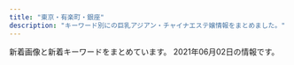 ```yaml
---
title: "東京・有楽町・銀座"
description: "キーワード別にの巨乳アジアン・チャイナエステ嬢情報をまとめました。"
---
```


新着画像と新着キーワードをまとめています。
2021年06月02日の情報です。

<DmmAffiliateIns />
<KeywordTable
  shops={
    [
    {
        "keywords": {},
        "img_links": [],
        "url": "http://s-este.net/",
        "station": "\u65b0\u65e5\u672c\u6a4b\u99c55\u756a\u51fa\u53e3",
        "name": "\u30e9\u30d5\u30a3\u30fc\u30eb"
    },
    {
        "url": "https://aroma.tyo.cm/",
        "name": "\u6975\u4e0a\u30e1\u30f3\u30ba\u30a2\u30ed\u30de\u65e5\u672c\u6a4b",
        "keywords": {},
        "station": "\u8305\u5834\u753a\u99c510\u756a\u51fa\u53e3",
        "img_links": []
    },
    {
        "name": "\u7d05\u8449",
        "url": "http://arm-heal.com/",
        "keywords": {
            "C": 9
        },
        "img_links": [
            "http://arm-heal.com/img/ttl_rec.png",
            "http://arm-heal.com/pic/topimg1.png",
            "http://arm-heal.com/staff/aya/01.jpg",
            "http://arm-heal.com/pic/topimg3.png",
            "http://arm-heal.com/staff/yuki/01.jpg",
            "http://arm-heal.com/staff/mimi/01.jpg",
            "http://arm-heal.com/pic/head.jpg",
            "http://arm-heal.com/staff/sara/01.jpg",
            "http://arm-heal.com/img/ttl_staff.jpg",
            "http://arm-heal.com/staff/miki/01.jpg",
            "http://arm-heal.com/pic/topimg5.png",
            "http://arm-heal.com/i/files/homeimg.jpg",
            "http://arm-heal.com/pic/topimg2.png",
            "http://arm-heal.com/img/ttl_mobile.png",
            "http://arm-heal.com/staff/yuuyuu/01.jpg",
            "http://arm-heal.com/img/corona.png",
            "http://arm-heal.com/staff/miya/01.jpg",
            "http://arm-heal.com/pic/topimg4.png",
            "http://arm-heal.com/img/att.png"
        ],
        "station": "\u516b\u4e01\u5800\u99c5A5\u53e3"
    },
    {
        "url": "https://ningyocho-esthe.work/",
        "station": "\u4eba\u5f62\u753a\u99c5A1\u51fa\u53e3",
        "img_links": [
            "https://ningyocho-esthe.work/images/dream/staff/2.jpg",
            "https://ningyocho-esthe.work/images/dream/common/gallery_01.png",
            "https://ningyocho-esthe.work/images/dream/common/gallery_04.png",
            "https://ningyocho-esthe.work/images/dream/common/gallery_09.png",
            "https://ningyocho-esthe.work/images/dream/common/credit_02.png",
            "https://ningyocho-esthe.work/images/dream/common/credit_01.png",
            "https://ningyocho-esthe.work/images/dream/common/credit_03.png",
            "https://ningyocho-esthe.work/images/dream/staff/\u30ca\u30ca.jpg",
            "https://ningyocho-esthe.work/images/dream/common/gallery_06.png",
            "https://ningyocho-esthe.work/images/dream/staff/imgapp_3.jpg",
            "https://ningyocho-esthe.work/images/dream/staff/imgapp_1.jpg",
            "https://ningyocho-esthe.work/images/dream/common/gallery_10.png",
            "https://ningyocho-esthe.work/images/dream/home/image_03.png",
            "https://ningyocho-esthe.work/images/dream/home/image_01.png",
            "https://ningyocho-esthe.work/images/dream/common/header_phone_pc.png",
            "https://ningyocho-esthe.work/images/dream/staff/imgapp6.jpg",
            "https://ningyocho-esthe.work/images/dream/common/gallery_07.png",
            "https://ningyocho-esthe.work/images/dream/common/side_bnr_02.png",
            "https://ningyocho-esthe.work/images/dream/common/gallery_08.png",
            "https://ningyocho-esthe.work/images/dream/staff/\u3042\u307f.jpg",
            "https://ningyocho-esthe.work/images/dream/home/image_02.png",
            "https://ningyocho-esthe.work/images/dream/home/teaser.png",
            "https://ningyocho-esthe.work/images/dream/common/side_bnr_01.png",
            "https://ningyocho-esthe.work/images/dream/common/gallery_03.png",
            "https://ningyocho-esthe.work/images/dream/staff/ni.jpeg",
            "https://ningyocho-esthe.work/images/dream/staff/1.jpg",
            "https://ningyocho-esthe.work/images/dream/staff/3.jpg",
            "https://ningyocho-esthe.work/images/dream/nvpuai2.jpeg",
            "https://ningyocho-esthe.work/images/dream/common/header_info.png",
            "https://ningyocho-esthe.work/images/dream/staff/13.jpg",
            "https://ningyocho-esthe.work/images/dream/common/gallery_05.png",
            "https://ningyocho-esthe.work/images/dream/common/gallery_02.png"
        ],
        "keywords": {
            "\u30bb\u30af\u30b7\u30fc": 3,
            "88": 1
        },
        "name": "Dream"
    },
    {
        "station": "\u65b0\u5bcc\u753a\u99c5",
        "name": "\u7652\u3057\u306e\u6d77",
        "img_links": [
            "http://xn--vckg5a5c7c8c1czd.in.net/images/an_2_02.jpg",
            "http://xn--vckg5a5c7c8c1czd.in.net/images/staff_images/cg14.jpg",
            "http://xn--vckg5a5c7c8c1czd.in.net/images/staff_images/top_small_5.jpg",
            "http://xn--vckg5a5c7c8c1czd.in.net/images/an_2_05.jpg",
            "http://xn--vckg5a5c7c8c1czd.in.net/images/slider/slide2s.jpg",
            "http://xn--vckg5a5c7c8c1czd.in.net/images/an_2_06.jpg",
            "http://xn--vckg5a5c7c8c1czd.in.net/images/staff_images/top_small_14.jpg",
            "http://xn--vckg5a5c7c8c1czd.in.net/images/staff_images/top_small_17.jpg",
            "http://xn--vckg5a5c7c8c1czd.in.net/images/QRcode.jpg",
            "http://xn--vckg5a5c7c8c1czd.in.net/images/staff_images/top_small_2.jpg",
            "http://xn--vckg5a5c7c8c1czd.in.net/images/staff_images/cg16.jpg",
            "http://xn--vckg5a5c7c8c1czd.in.net/images/an_2_04.jpg",
            "http://xn--vckg5a5c7c8c1czd.in.net/images/an_2_07.jpg",
            "http://xn--vckg5a5c7c8c1czd.in.net/images/staff_images/top_small_16.jpg",
            "http://xn--vckg5a5c7c8c1czd.in.net/images/no.png",
            "http://xn--vckg5a5c7c8c1czd.in.net/images/staff_images/cg17.jpg",
            "http://xn--vckg5a5c7c8c1czd.in.net/images/index_01.jpg",
            "http://xn--vckg5a5c7c8c1czd.in.net/images/staff_images/top_small_1.jpg",
            "http://xn--vckg5a5c7c8c1czd.in.net/images/slider/slide3s.jpg",
            "http://xn--vckg5a5c7c8c1czd.in.net/images/staff_images/cg1.jpg",
            "http://xn--vckg5a5c7c8c1czd.in.net/images/slider/slide1.jpg",
            "http://xn--vckg5a5c7c8c1czd.in.net/images/an_2_03.jpg",
            "http://xn--vckg5a5c7c8c1czd.in.net/images/an_1_07.jpg",
            "http://xn--vckg5a5c7c8c1czd.in.net/images/staff_images/cg2.jpg",
            "http://xn--vckg5a5c7c8c1czd.in.net/images/an_1_03.jpg",
            "http://xn--vckg5a5c7c8c1czd.in.net/images/slider/slide3.jpg",
            "http://xn--vckg5a5c7c8c1czd.in.net/images/slider/slide1s.jpg",
            "http://xn--vckg5a5c7c8c1czd.in.net/images/an_1_02.jpg",
            "http://xn--vckg5a5c7c8c1czd.in.net/images/an_1_04.jpg",
            "http://xn--vckg5a5c7c8c1czd.in.net/images/an_1_06.jpg",
            "http://xn--vckg5a5c7c8c1czd.in.net/images/staff_images/cg5.jpg",
            "http://xn--vckg5a5c7c8c1czd.in.net/images/slider/slide2.jpg"
        ],
        "url": "http://xn--vckg5a5c7c8c1czd.in.net/",
        "keywords": {
            "E": 4,
            "D": 20,
            "86": 24
        }
    },
    {
        "keywords": {
            "E": 1,
            "D": 14,
            "C": 8
        },
        "name": "Spa Ananda",
        "url": "https://kayabacho-mensesthe.com/",
        "img_links": [
            "https://kayabacho-mensesthe.com/images/footer-l.png",
            "https://kayabacho-mensesthe.com/images/top1.jpg",
            "https://kayabacho-mensesthe.com/wp/wp-content/uploads/2021/05/yuki-s-150x150.jpg",
            "https://kayabacho-mensesthe.com/link/mens-esthe.png",
            "https://kayabacho-mensesthe.com/room/room-l6.jpg",
            "https://kayabacho-mensesthe.com/staff/miyu-s1.jpg",
            "https://kayabacho-mensesthe.com/images/main1.jpg",
            "https://kayabacho-mensesthe.com/images/mensesthe.jpg",
            "https://kayabacho-mensesthe.com/icon/line.png",
            "https://kayabacho-mensesthe.com/wp/wp-content/uploads/2021/05/yuki-l.jpg",
            "https://kayabacho-mensesthe.com/images/main3.jpg",
            "https://kayabacho-mensesthe.com/staff/yuki-s.jpg",
            "https://kayabacho-mensesthe.com/wp/wp-content/uploads/2019/12/mitsuki.jpg",
            "https://kayabacho-mensesthe.com/wp/wp-content/uploads/2020/03/IMG_1740-225x300.jpg",
            "https://kayabacho-mensesthe.com/images/clear.png",
            "https://kayabacho-mensesthe.com/images/footer-r.png",
            "https://kayabacho-mensesthe.com/wp/wp-content/uploads/2019/09/koko-1.jpg",
            "https://kayabacho-mensesthe.com/wp/wp-content/uploads/2019/12/misaki.jpg",
            "https://kayabacho-mensesthe.com/room/room-l2.jpg",
            "https://kayabacho-mensesthe.com/wp/wp-content/uploads/2020/08/ayaka-1.jpg",
            "https://kayabacho-mensesthe.com/wp/wp-content/uploads/2020/10/aki-s1-150x150.jpg",
            "https://kayabacho-mensesthe.com/staff/nao-s1.jpg",
            "https://kayabacho-mensesthe.com/room/room-l3.jpg",
            "https://kayabacho-mensesthe.com/icon/twitter.png",
            "https://kayabacho-mensesthe.com/room/room-l5.jpg",
            "https://kayabacho-mensesthe.com/images/top3.jpg",
            "https://kayabacho-mensesthe.com/staff/yuna-s1.jpg",
            "https://kayabacho-mensesthe.com/icon/yelp.png",
            "https://kayabacho-mensesthe.com/images/main2.jpg",
            "https://kayabacho-mensesthe.com/room/room-l7.jpg",
            "https://kayabacho-mensesthe.com/wp/wp-content/uploads/2020/08/ayaka-1-200x300.jpg",
            "https://kayabacho-mensesthe.com/wp/wp-content/uploads/2019/12/emi.jpg",
            "https://kayabacho-mensesthe.com/icon/facebook.png",
            "https://kayabacho-mensesthe.com/wp/wp-content/uploads/2020/02/miyu.jpg",
            "https://kayabacho-mensesthe.com/wp/wp-content/uploads/2019/11/mitsuki-e1574244365134.jpg",
            "https://kayabacho-mensesthe.com/room/room-l8.jpg",
            "https://kayabacho-mensesthe.com/wp/wp-content/uploads/2020/11/urara3.jpg",
            "https://kayabacho-mensesthe.com/images/top2.jpg",
            "https://kayabacho-mensesthe.com/staff/mitsuki-s1.jpg",
            "https://kayabacho-mensesthe.com/staff/misaki-s1.jpg",
            "https://kayabacho-mensesthe.com/images/main4.jpg",
            "https://kayabacho-mensesthe.com/staff/emi-s1.jpg",
            "https://kayabacho-mensesthe.com/wp/wp-content/uploads/2019/12/IMG_8988.jpg",
            "https://kayabacho-mensesthe.com/room/room-l1.jpg",
            "https://kayabacho-mensesthe.com/room/room-l4.jpg",
            "https://kayabacho-mensesthe.com/staff/ayaka-s1.jpg",
            "https://kayabacho-mensesthe.com/images/flower.png",
            "https://kayabacho-mensesthe.com/staff/rin-s1.jpg",
            "https://kayabacho-mensesthe.com/wp/wp-content/uploads/2021/01/yuna.jpg",
            "https://kayabacho-mensesthe.com/staff/urara-s1.jpg"
        ],
        "station": "\u8305\u5834\u753a\u99c52\u756a\u51fa\u53e3"
    },
    {
        "station": "\u8305\u5834\u753a\u99c511\u756a\u51fa\u53e3",
        "name": "Angela",
        "keywords": {},
        "img_links": [
            "http://www.kayabatyo-massage.work/images/head_therapist.jpg",
            "http://www.kayabatyo-massage.work/images/icon_ranking_02.png",
            "http://www.kayabatyo-massage.work/images/recruit/nagare_06.png",
            "http://www.kayabatyo-massage.work/images/mainvisual_02.jpg",
            "http://www.kayabatyo-massage.work/images/icon_ranking_03.png",
            "http://www.kayabatyo-massage.work/images/head_interior.jpg",
            "http://www.kayabatyo-massage.work/images/recruit/point_06.png",
            "http://www.kayabatyo-massage.work/images/trigger.jpg",
            "http://www.kayabatyo-massage.work/images/recruit/nagare_01.jpg",
            "http://www.kayabatyo-massage.work/images/recruit/point_03.png",
            "http://www.kayabatyo-massage.work/images/recruit/nagare_05.png",
            "http://www.kayabatyo-massage.work/images/recruit/point_08.png",
            "http://www.kayabatyo-massage.work/images/mainvisual_02_s.jpg",
            "http://www.kayabatyo-massage.work/staff/nanami.jpg",
            "http://www.kayabatyo-massage.work/images/recruit/nagare_07.png",
            "http://www.kayabatyo-massage.work/staff/kaoru.jpg",
            "http://www.kayabatyo-massage.work/images/recruit/point_04.png",
            "http://www.kayabatyo-massage.work/images/recruit/nagare_02.jpg",
            "http://www.kayabatyo-massage.work/images/sw_tel.png",
            "http://www.kayabatyo-massage.work/images/recruit/point_09.png",
            "http://www.kayabatyo-massage.work/images/icon_new.png",
            "http://www.kayabatyo-massage.work/images/recruit/message_03.png",
            "http://www.kayabatyo-massage.work/images/recruit/point_07.png",
            "http://www.kayabatyo-massage.work/staff/hinata.jpg",
            "http://www.kayabatyo-massage.work/images/mainvisual_01.jpg",
            "http://www.kayabatyo-massage.work/images/mainvisual_01_s.jpg",
            "http://www.kayabatyo-massage.work/images/icon_ranking_01.png",
            "http://www.kayabatyo-massage.work/images/recruit/req_03.jpg",
            "http://www.kayabatyo-massage.work/images/recruit/sp_mainvisual.jpg",
            "http://www.kayabatyo-massage.work/images/recruit/point_05.png",
            "http://www.kayabatyo-massage.work/images/no_image.jpg",
            "http://www.kayabatyo-massage.work/images/recruit/nagare_03.jpg",
            "http://www.kayabatyo-massage.work/images/sw_home.png"
        ],
        "url": "http://www.kayabatyo-massage.work/"
    },
    {
        "url": "http://www.hitomebore.esjp.info/",
        "name": "\u3072\u3068\u3081\u307c\u308c",
        "img_links": [
            "http://www.hitomebore.esjp.info/files/012.jpg",
            "http://www.hitomebore.esjp.info/images/mainImg_sub.jpg",
            "http://www.hitomebore.esjp.info/files/010.jpg",
            "http://www.hitomebore.esjp.info/images/btn2.png",
            "http://www.hitomebore.esjp.info/images/mainImg2.jpg",
            "http://www.hitomebore.esjp.info/files/015.jpg",
            "http://www.hitomebore.esjp.info/files/011.jpg",
            "http://www.hitomebore.esjp.info/files/014.jpg",
            "http://www.hitomebore.esjp.info/files/007.jpg",
            "http://www.hitomebore.esjp.info/images/m2.jpg",
            "http://www.hitomebore.esjp.info/images/m3.jpg",
            "http://www.hitomebore.esjp.info/files/013.jpg",
            "http://www.hitomebore.esjp.info/files/009.jpg",
            "http://www.hitomebore.esjp.info/files/002.jpg",
            "http://www.hitomebore.esjp.info/images/m1.jpg",
            "http://www.hitomebore.esjp.info/files/016.jpg",
            "http://www.hitomebore.esjp.info/files/008.jpg",
            "http://www.hitomebore.esjp.info/images/m4.jpg"
        ],
        "keywords": {
            "85": 6,
            "D": 27,
            "87": 6,
            "86": 18,
            "C": 6,
            "88": 3
        },
        "station": "\u65b0\u5bcc\u753a\u99c53\u756a\u51fa\u53e3"
    },
    {
        "img_links": [
            "http://luna-shine.info/uploads/lunashine/2017/04/22221.jpg",
            "http://luna-shine.info/uploads/lunashine/2015/04/1111_e589afe69cac.jpg",
            "http://luna-shine.info/uploads/lunashine/2014/04/image_e589afe69cac.png",
            "http://luna-shine.info/uploads/lunashine/2013/11/e381afe3828be3818befbc92-1000x1333.jpg",
            "http://luna-shine.info/uploads/lunashine/2019/03/e5beaee4bfa1e59bbee78987_201903141535171.jpg",
            "http://luna-shine.info/uploads/lunashine/images/rq01.jpg",
            "http://luna-shine.info/uploads/lunashine/2015/12/qqe59bbee7898720151214133747.jpg",
            "http://luna-shine.info/uploads/lunashine/2013/01/room-1.jpg",
            "http://luna-shine.info/uploads/lunashine/2020/01/e5beaee4bfa1e59bbee78987_20190517131309.jpg",
            "http://luna-shine.info/uploads/lunashine/2015/03/8dbe4d07b4f1258c30f14b30e60c1466.png",
            "http://luna-shine.info/uploads/lunashine/2013/05/p1020464_e589afe69cac.jpg",
            "http://luna-shine.info/uploads/lunashine/2015/01/2_e589afe69cac.jpg",
            "http://luna-shine.info/uploads/lunashine/2012/12/topview1.jpg",
            "http://luna-shine.info/uploads/lunashine/2014/06/9c1b42356edc1bb51d040e0a1783fa97.png",
            "http://luna-shine.info/uploads/lunashine/2012/12/mobile.jpg",
            "http://luna-shine.info/uploads/lunashine/2019/12/e5beaee4bfa1e59bbee78987_201912071546181.jpg",
            "http://luna-shine.info/uploads/lunashine/2015/03/11111.jpg",
            "http://luna-shine.info/uploads/lunashine/2019/03/e5beaee4bfa1e59bbee78987_201903161627476.jpg",
            "http://luna-shine.info/uploads/lunashine/2013/01/room-5.jpg",
            "http://luna-shine.info/uploads/lunashine/images/rq03.jpg",
            "http://luna-shine.info/uploads/lunashine/2013/01/room-9.jpg",
            "http://luna-shine.info/uploads/lunashine/2013/01/room-8.jpg",
            "http://luna-shine.info/uploads/lunashine/2016/11/31.jpg",
            "http://luna-shine.info/uploads/lunashine/2019/05/e5beaee4bfa1e59bbee78987_20190517131309.jpg",
            "http://luna-shine.info/uploads/lunashine/2013/10/e381bfe382841_e589afe69cac.jpg",
            "http://luna-shine.info/uploads/lunashine/2013/10/e381bfe38286e3818d-5_e589afe69cac.jpg",
            "http://luna-shine.info/uploads/lunashine/2013/01/qiu-1.jpg",
            "http://luna-shine.info/uploads/lunashine/2017/03/saki.jpg",
            "http://luna-shine.info/uploads/lunashine/2013/01/room-3.jpg",
            "http://luna-shine.info/uploads/lunashine/2013/01/room-7.jpg",
            "http://luna-shine.info/uploads/lunashine/2013/01/room-6.jpg",
            "http://luna-shine.info/uploads/lunashine/2013/10/e381bfe3818d2_e589afe69cac.jpg",
            "http://luna-shine.info/uploads/lunashine/2019/04/bottom.jpg",
            "http://luna-shine.info/uploads/lunashine/2016/12/img_4240.jpg",
            "http://luna-shine.info/uploads/lunashine/images/no-photo.jpg",
            "http://luna-shine.info/uploads/lunashine/2013/01/room-11.jpg",
            "http://luna-shine.info/uploads/lunashine/2019/04/e5beaee4bfa1e59bbee78987_2019031616274791.jpg",
            "http://luna-shine.info/uploads/lunashine/2013/01/room-10.jpg",
            "http://luna-shine.info/uploads/lunashine/2015/06/image1-266x4001.jpg",
            "http://luna-shine.info/uploads/lunashine/2014/05/22.jpg",
            "http://luna-shine.info/uploads/lunashine/2019/05/e5beaee4bfa1e59bbee78987_201905171313091.jpg",
            "http://luna-shine.info/uploads/lunashine/2019/12/e5beaee4bfa1e59bbee78987_20191207154634.jpg",
            "http://luna-shine.info/uploads/lunashine/2015/03/171f728230a16701d87b9e61ba70edf8.png",
            "http://luna-shine.info/uploads/lunashine/2013/10/e38182e38286e381bf3_e589afe69cac.jpg",
            "http://luna-shine.info/uploads/lunashine/2015/04/1111_e589afe69cac1.jpg",
            "http://luna-shine.info/uploads/lunashine/2012/12/mailmaka.jpg",
            "http://luna-shine.info/uploads/lunashine/images/new_d.jpg",
            "http://luna-shine.info/uploads/lunashine/2013/01/img_0427_e589afe69cac-276x368.jpg",
            "http://luna-shine.info/uploads/lunashine/2015/09/1-12041z120344c1_e589afe69cac_e589afe69cac.jpg",
            "http://luna-shine.info/uploads/lunashine/2014/06/image-14.jpeg",
            "http://luna-shine.info/uploads/lunashine/2012/12/topview0.jpg",
            "http://luna-shine.info/uploads/lunashine/2014/06/image-15.jpeg",
            "http://luna-shine.info/uploads/lunashine/2013/03/img_0522_e589afe69cac-1000x1333.jpg",
            "http://luna-shine.info/uploads/lunashine/2017/03/saki1.jpg",
            "http://luna-shine.info/uploads/lunashine/images/new_tit.jpg",
            "http://luna-shine.info/uploads/lunashine/2019/04/e5beaee4bfa1e59bbee78987_201903161627478.jpg",
            "http://luna-shine.info/uploads/lunashine/2014/05/naomi1-276x3583.jpg",
            "http://luna-shine.info/uploads/lunashine/2013/11/e381afe3828be3818b-1000x1333.jpg",
            "http://luna-shine.info/uploads/lunashine/2014/05/naomi1-276x3584.jpg",
            "http://luna-shine.info/uploads/lunashine/2019/04/tel.jpg",
            "http://luna-shine.info/uploads/lunashine/2018/05/2.jpg",
            "http://luna-shine.info/uploads/lunashine/2019/07/qqe59bbee78987201504181707251.jpg",
            "http://luna-shine.info/uploads/lunashine/2012/12/topview4.jpg",
            "http://luna-shine.info/uploads/lunashine/2015/01/0.jpg",
            "http://luna-shine.info/uploads/lunashine/images/picup.png",
            "http://luna-shine.info/uploads/lunashine/2019/04/flash1.jpg",
            "http://luna-shine.info/uploads/lunashine/2013/01/img_0370_e589afe69cac-276x368.jpg",
            "http://luna-shine.info/uploads/lunashine/2015/01/11.jpg",
            "http://luna-shine.info/uploads/lunashine/2012/12/topview3.jpg",
            "http://luna-shine.info/uploads/lunashine/2019/01/e5beaee4bfa1e59bbee78987_20190124144601.jpg",
            "http://luna-shine.info/uploads/lunashine/2013/01/room-2.jpg",
            "http://luna-shine.info/uploads/lunashine/2019/04/e5beaee4bfa1e59bbee78987_201903161627475.jpg",
            "http://luna-shine.info/uploads/lunashine/2013/10/4_e589afe69cac.jpg"
        ],
        "keywords": {
            "F": 6,
            "86": 6,
            "D": 30,
            "84": 3,
            "81": 3,
            "82": 3,
            "\u30bb\u30af\u30b7\u30fc": 1,
            "87": 12,
            "C": 12,
            "88": 21,
            "\u80f8": 2,
            "E": 13,
            "85": 6,
            "G": 6,
            "89": 21
        },
        "name": "\u30eb\u30ca\u30b7\u30e3\u30a4\u30f3",
        "url": "http://luna-shine.info/",
        "station": "\u5c0f\u4f1d\u99ac\u753a\u99c53\u756a\u51fa\u53e3"
    },
    {
        "img_links": [
            "http://koikst.xyz/_src/20886062/index_35.png",
            "http://koikst.xyz/_src/20886061/index_34.png",
            "http://koikst.xyz/_src/21089124/img20180325193504865361.png",
            "http://koikst.xyz/_src/20885811/up.png",
            "http://koikst.xyz/_src/20886006/wechatimg36.jpg",
            "http://koikst.xyz/_src/20886059/sign.png",
            "http://koikst.xyz/_src/20886063/index_36.png",
            "http://koikst.xyz/_src/20991736/t02200330_0640096013249885015.jpg",
            "http://koikst.xyz/_src/20885845/up.png",
            "http://koikst.xyz/_src/51067435/wechatimg725.jpg",
            "http://koikst.xyz/_src/20886005/wechatimg35.jpg",
            "http://koikst.xyz/_src/20885836/sign.jpg",
            "http://koikst.xyz/_src/20886009/img_2917.jpg",
            "http://koikst.xyz/_src/20886148/therapist-ito.jpg",
            "http://sunflower.jp.net/5.jpg",
            "http://koikst.xyz/_src/20885809/www.cman.png",
            "http://koikst.xyz/_src/20886103/up.png",
            "http://sunflower.jp.net/2.jpg",
            "http://koikst.xyz/_src/20886233/906ab10dd05fdcaee1fa99bd6e5779ea.jpg",
            "http://koikst.xyz/_src/20886235/t02200330_0640096013249885015.jpg",
            "http://koikst.xyz/_src/20886303/07958eda583eff2b24876adf03c0a434.jpg",
            "http://koikst.xyz/_src/20886035/up.png",
            "http://koikst.xyz/_src/20886222/up.png",
            "http://sunflower.jp.net/6.jpg",
            "http://koikst.xyz/_src/20886122/up.png",
            "http://koikst.xyz/_src/20886229/_dsf0778_pp.jpg",
            "http://koikst.xyz/_src/20886008/_k3_6019.jpg",
            "http://koikst.xyz/_src/20885997/up.png",
            "http://koikst.xyz/_src/20886065/index_38.png",
            "http://koikst.xyz/_src/20886019/up.png",
            "http://koikst.xyz/_src/20886287/9c88380aa0315ec9292225a3223d62d9.jpg",
            "http://koikst.xyz/_src/20886058/sign.png",
            "http://koikst.xyz/_src/20886064/index_37.png",
            "http://koikst.xyz/_src/20886010/img_3017.jpg",
            "http://koikst.xyz/_src/20886066/slider2.png",
            "http://koikst.xyz/_src/20886283/img20170527114635169213.png",
            "http://koikst.xyz/_src/20886060/index_33.png",
            "http://koikst.xyz/_src/20886308/t02200330_0640096013249885015.jpg",
            "http://koikst.xyz/_src/20886007/_k3_6020.jpg",
            "http://sunflower.jp.net/3.jpg",
            "http://koikst.xyz/_src/20886092/therapist-ito.jpg",
            "http://koikst.xyz/_src/20886305/therapist-ito.jpg",
            "http://koikst.xyz/_src/20886300/media-20170919.jpg",
            "http://koikst.xyz/_src/51067437/wechatimg724.jpg",
            "http://koikst.xyz/_src/20886111/_dsf0778_pp.jpg",
            "http://koikst.xyz/_src/20885828/up.png",
            "http://koikst.xyz/_src/51067440/wechatimg723.jpg",
            "http://koikst.xyz/_src/51067433/wechatimg726.jpg",
            "http://koikst.xyz/_src/20886211/07958eda583eff2b24876adf03c0a434.jpg",
            "http://koikst.xyz/_src/20886231/_dsf0770_pp.jpg",
            "http://koikst.xyz/_src/20886310/wechatimg405.jpg",
            "http://sunflower.jp.net/1.jpg"
        ],
        "station": "JR\u6771\u4eac\u99c5\u516b\u91cd\u6d32\u53e3",
        "keywords": {
            "C": 2,
            "89": 3,
            "85": 2,
            "E": 3
        },
        "name": "\u60a0",
        "url": "http://koikst.xyz/"
    },
    {
        "img_links": [
            "http://prime-relax.work/img/IMG_1675.jpg",
            "http://prime-relax.work/img/st13.jpg",
            "http://prime-relax.work/img/st12.jpg",
            "http://prime-relax.work/img/sta13.jpg",
            "http://prime-relax.work/sp/img/add.jpg",
            "http://prime-relax.work/img/st08.jpg",
            "http://prime-relax.work/img/bottom.png",
            "http://prime-relax.work/img/st4.jpg",
            "http://prime-relax.work/sp/img/t-a.jpg",
            "http://prime-relax.work/sp/img/pc.jpg",
            "http://prime-relax.work/sp/img/sta13.jpg",
            "http://prime-relax.work/sp/img/sys.jpg",
            "http://prime-relax.work/img/sta12.jpg",
            "http://prime-relax.work/sp/img/add3.jpg",
            "http://prime-relax.work/img/st9.jpg",
            "http://prime-relax.work/img/IMG_1709.jpg",
            "http://prime-relax.work/sp/img/t-o.jpg",
            "http://prime-relax.work/sp/img/sta12.jpg",
            "http://prime-relax.work/sp/img/time.jpg",
            "http://prime-relax.work/sp/img/sta8.jpg",
            "http://prime-relax.work/img/st11.jpg",
            "http://prime-relax.work/img/st07.jpg",
            "http://prime-relax.work/sp/img/t-s.jpg",
            "http://prime-relax.work/sp/img/sta4.jpg",
            "http://prime-relax.work/img/sta11.jpg",
            "http://prime-relax.work/sp/img/botton.jpg",
            "http://prime-relax.work/img/link-.jpg",
            "http://prime-relax.work/sp/img/sta5.jpg",
            "http://prime-relax.work/sp/img/cam.jpg",
            "http://prime-relax.work/img/st5.jpg",
            "http://prime-relax.work/img/body-.jpg",
            "http://prime-relax.work/img/head.jpg",
            "http://prime-relax.work/img/IMG_1699.jpg",
            "http://prime-relax.work/img/st04.jpg",
            "http://prime-relax.work/img/st7.jpg",
            "http://prime-relax.work/img/sta9.jpg",
            "http://prime-relax.work/sp/img/p-8.jpg",
            "http://prime-relax.work/sp/img/sta9.jpg",
            "http://prime-relax.work/img/sta7.jpg",
            "http://prime-relax.work/sp/img/t-t.jpg",
            "http://prime-relax.work/img/sta4.jpg",
            "http://prime-relax.work/img/link20067.jpg",
            "http://prime-relax.work/sp/img/sta11.jpg",
            "http://prime-relax.work/img/st8.jpg",
            "http://prime-relax.work/img/IMG_1667.jpg",
            "http://prime-relax.work/img/mo.png",
            "http://prime-relax.work/img/link10033.jpg",
            "http://prime-relax.work/sp/img/sta7.jpg",
            "http://prime-relax.work/sp/img/t-r.jpg",
            "http://prime-relax.work/sp/img/tit.jpg",
            "http://prime-relax.work/img/sys.jpg",
            "http://prime-relax.work/img/bottom-.png",
            "http://prime-relax.work/img/eve.jpg",
            "http://prime-relax.work/img/sta14.jpg",
            "http://prime-relax.work/img/sta8.jpg",
            "http://prime-relax.work/sp/img/sta14.jpg",
            "http://prime-relax.work/sp/img/p-7.jpg",
            "http://prime-relax.work/img/st14.jpg",
            "http://prime-relax.work/sp/img/p-9.jpg",
            "http://prime-relax.work/sp/img/add2.jpg",
            "http://prime-relax.work/sp/img/pic.jpg",
            "http://prime-relax.work/img/st013.jpg",
            "http://prime-relax.work/img/st014.jpg",
            "http://prime-relax.work/img/link300100.jpg",
            "http://prime-relax.work/sp/img/tel.jpg",
            "http://prime-relax.work/img/sta5.jpg",
            "http://prime-relax.work/sp/img/info.jpg"
        ],
        "url": "http://prime-relax.work/",
        "keywords": {
            "84": 5,
            "E": 1,
            "C": 7,
            "88": 1,
            "86": 7,
            "82": 1,
            "87": 4,
            "D": 10
        },
        "station": "\u99ac\u55b0\u753a\u99c51\u756a\u51fa\u53e3",
        "name": "PRIME\u30fb\u30d7\u30e9\u30a4\u30e0"
    },
    {
        "name": "\u6843\u82b1\u6c34*\u3068\u3046\u304b\u3059\u3044",
        "img_links": [
            "http://toukasui.jpn.mn/images/room1.jpg",
            "http://toukasui.jpn.mn/photos/sites/49/2019/08/2019081010463794.jpg",
            "http://toukasui.jpn.mn/images/mobile.jpg",
            "http://toukasui.jpn.mn/photos/sites/49/2021/05/2021052012504273.jpg",
            "http://toukasui.jpn.mn/images/room3.jpg",
            "http://toukasui.jpn.mn/photos/sites/49/2018/12/2018121411170742.jpg",
            "http://toukasui.jpn.mn/images/top.jpg",
            "http://toukasui.jpn.mn/images/s_staff.png",
            "http://toukasui.jpn.mn/images/news.jpg",
            "http://toukasui.jpn.mn/images/pick.jpg",
            "http://toukasui.jpn.mn/photos/sites/49/2019/08/2019082510480041.jpg",
            "http://toukasui.jpn.mn/photos/sites/49/2021/04/2021040817571791.jpg",
            "http://toukasui.jpn.mn/photos/sites/49/2021/04/2021041715313779.jpg",
            "http://toukasui.jpn.mn/photos/sites/49/2018/11/2018111701424587.jpg",
            "http://toukasui.jpn.mn/photos/sites/49/2019/09/2019091616543823.jpg",
            "http://toukasui.jpn.mn/photos/sites/49/2019/02/2019021519245846.jpg",
            "http://toukasui.jpn.mn/photos/sites/49/2019/11/2019111002374421.jpg",
            "http://toukasui.jpn.mn/images/room4.jpg",
            "http://toukasui.jpn.mn/photos/sites/49/2019/02/2019020710305082.jpg",
            "http://toukasui.jpn.mn/photos/sites/49/2018/11/2018110702420266.jpg",
            "http://toukasui.jpn.mn/photos/sites/49/2020/09/202009151644200.jpg",
            "http://toukasui.jpn.mn/images/face.jpg",
            "http://toukasui.jpn.mn/images/room2.jpg",
            "http://toukasui.jpn.mn/photos/sites/49/2019/07/2019070111270334.jpg",
            "http://toukasui.jpn.mn/photos/sites/49/2019/03/2019030615101559.jpg",
            "http://toukasui.jpn.mn/photos/sites/49/2019/06/2019061711394937.jpg"
        ],
        "station": "\u6771\u9280\u5ea7\u99c55\u756a\u51fa\u53e3",
        "url": "http://toukasui.jpn.mn/",
        "keywords": {
            "F": 1,
            "E": 2,
            "89": 1,
            "D": 8,
            "88": 1,
            "86": 5,
            "85": 3,
            "87": 1
        }
    },
    {
        "station": "\u6771\u9280\u5ea7\u99c5A7\u51fa\u53e3",
        "url": "https://est-tiara.info/",
        "name": "Tiara-\u30c6\u30a4\u30a2\u30e9-",
        "keywords": {
            "D": 4,
            "E": 1,
            "89": 1,
            "C": 1,
            "87": 1
        },
        "img_links": [
            "https://est-tiara.info/staffPhoto/s20210304100121.jpg",
            "https://est-tiara.info/staffPhoto/b20201016083828.jpg",
            "https://est-tiara.info/images/gallery/r6.jpg",
            "https://est-tiara.info/images/mobile.png",
            "https://est-tiara.info/images/gallery/r3.jpg",
            "https://est-tiara.info/staffPhoto/b20210304100038.jpg",
            "https://est-tiara.info/staffPhoto/s20210304095739.jpg",
            "https://est-tiara.info/staffPhoto/b20210304095623.jpg",
            "https://est-tiara.info/uploadfiles/Image/campaignEstTiaraInfo.jpg",
            "https://est-tiara.info/images/gallery/r4.jpg",
            "https://est-tiara.info/staffPhoto/s20201016083614.jpg",
            "https://est-tiara.info/js/sliderLine/slide_next.png",
            "https://est-tiara.info/js/sliderLine/slide_prev.png",
            "https://est-tiara.info/staffPhoto/s20201016083828.jpg",
            "https://est-tiara.info/staffPhoto/s20210304095623.jpg",
            "https://est-tiara.info/staffPhoto/s20210304095845.jpg",
            "https://est-tiara.info/images/gallery/r2.jpg",
            "https://est-tiara.info/staffPhoto/s20210304100038.jpg",
            "https://est-tiara.info/images/gallery/r7.jpg",
            "https://est-tiara.info/images/gallery/r5.jpg",
            "https://est-tiara.info/staffPhoto/b20201016083614.jpg",
            "https://est-tiara.info/images/returnBtn.png",
            "https://est-tiara.info/images/gallery/r1.jpg",
            "https://est-tiara.info/staffPhoto/b20210304095845.jpg",
            "https://est-tiara.info/staffPhoto/b20210304100121.jpg",
            "https://est-tiara.info/staffPhoto/b20210304095739.jpg",
            "https://est-tiara.info/images/gallery/r8.jpg"
        ]
    },
    {
        "name": "Lotus\uff5e\u30ed\u30fc\u30bf\u30b9\uff5e",
        "keywords": {
            "85": 2,
            "86": 16,
            "87": 4
        },
        "url": "http://missyou-esthe.com/",
        "img_links": [
            "http://missyou-esthe.com/img/cg09.jpg",
            "http://missyou-esthe.com/img/tt4.jpg",
            "http://missyou-esthe.com/img/tt1.jpg",
            "http://missyou-esthe.com/img/tt12.jpg",
            "http://missyou-esthe.com/img/cg091.jpg",
            "http://missyou-esthe.com/img/f1.jpg",
            "http://missyou-esthe.com/img/no.png",
            "http://missyou-esthe.com/img/cg01.jpg",
            "http://missyou-esthe.com/img/t1.jpg",
            "http://missyou-esthe.com/img/tt19.jpg",
            "http://missyou-esthe.com/img/lin.jpg",
            "http://missyou-esthe.com/img/mr1.jpg",
            "http://missyou-esthe.com/img/tt17.jpg",
            "http://missyou-esthe.com/img/cg11.jpg",
            "http://missyou-esthe.com/img/t2.jpg",
            "http://missyou-esthe.com/img/tt21.jpg",
            "http://missyou-esthe.com/img/tt11.jpg",
            "http://missyou-esthe.com/img/cg02.jpg",
            "http://missyou-esthe.com/img/cg08.jpg",
            "http://missyou-esthe.com/img/cg04.jpg",
            "http://missyou-esthe.com/img/tt13.jpg",
            "http://missyou-esthe.com/img/cg06.jpg",
            "http://missyou-esthe.com/img/cg13.jpg",
            "http://missyou-esthe.com/img/tt18.jpg",
            "http://missyou-esthe.com/img/t3.jpg",
            "http://missyou-esthe.com/img/tt16.jpg",
            "http://missyou-esthe.com/img/tt2.jpg",
            "http://missyou-esthe.com/img/tt20.jpg",
            "http://missyou-esthe.com/img/cg10.jpg",
            "http://missyou-esthe.com/img/cg05.jpg",
            "http://missyou-esthe.com/img/eve.jpg",
            "http://missyou-esthe.com/img/f.jpg",
            "http://missyou-esthe.com/img/tt14.jpg",
            "http://missyou-esthe.com/img/cg03.jpg",
            "http://missyou-esthe.com/img/cg14.jpg",
            "http://missyou-esthe.com/img/tt15.jpg",
            "http://missyou-esthe.com/img/cg07.jpg"
        ],
        "station": "\u65b0\u5bcc\u753a\u99c53\u756a\u51fa\u53e3"
    },
    {
        "name": "\u685c\uff5e\u3055\u304f\u3089\uff5e",
        "station": "\u8305\u5834\u753a\u99c51\u756a\u51fa\u53e3",
        "keywords": {
            "C": 3,
            "87": 1,
            "89": 4,
            "D": 4
        },
        "img_links": [
            "http://sakura.relaxnabi.com/css/nav/nav-003.png",
            "http://sakura.relaxnabi.com/css/topright02.jpg",
            "http://sakura.relaxnabi.com/css/staff/staff004.jpg",
            "http://sakura.relaxnabi.com/css/nav/nav-005.png",
            "http://sakura.relaxnabi.com/css/nav/nav-006.png",
            "http://sakura.relaxnabi.com/css/topleft02.png",
            "http://sakura.relaxnabi.com/css/nav/nav-002.png",
            "http://sakura.relaxnabi.com/css/cam001.png",
            "http://sakura.relaxnabi.com/css/staff/staff003.jpg",
            "http://sakura.relaxnabi.com/css/staff/staff005.jpg",
            "http://sakura.relaxnabi.com/css/staff/staff002.jpg",
            "http://sakura.relaxnabi.com/css/tel03.png",
            "http://sakura.relaxnabi.com/css/nav/nav-004.png",
            "http://sakura.relaxnabi.com/css/topleft01.png",
            "http://sakura.relaxnabi.com/css/nav/nav-001.png",
            "http://sakura.relaxnabi.com/css/staff/staff001.jpg"
        ],
        "url": "http://sakura.relaxnabi.com/"
    },
    {
        "url": "http://yurarika.work/",
        "station": "\u6c34\u5929\u5bae\u524d\u99c58\u756a\u51fa\u53e3",
        "img_links": [
            "http://yurarika.work/staff/aya2.jpg",
            "http://yurarika.work/staff/mirai2.jpg",
            "http://yurarika.work/staff/mirai.jpg",
            "http://yurarika.work/staff/rara1.jpg",
            "http://yurarika.work/staff/mika2.jpg",
            "http://yurarika.work/staff/aya1.jpg",
            "http://yurarika.work/staff/mika1.jpg",
            "http://yurarika.work/staff/rara2.jpg",
            "http://yurarika.work/staff/mirai1.jpg",
            "http://yurarika.work/staff/aya.jpg",
            "http://yurarika.work/staff/rara.jpg",
            "http://yurarika.work/staff/mika.jpg",
            "http://yurarika.work/img/all/loader.png"
        ],
        "name": "\u3086\u3089\u308a\u9999",
        "keywords": {
            "85": 10,
            "C": 14,
            "86": 4,
            "D": 6,
            "88": 6
        }
    },
    {
        "url": "http://www.comodo.relaxjp.info/",
        "keywords": {
            "88": 1,
            "90": 1,
            "D": 8,
            "E": 1,
            "85": 2,
            "C": 1,
            "87": 7
        },
        "station": "\u99ac\u55b0\u6a2a\u5c71\u99c5A2\u51fa\u53e3",
        "name": "COMODO -\u30b3\u30e2\u30c9-",
        "img_links": [
            "http://www.comodo.relaxjp.info/files/003.jpg",
            "http://www.comodo.relaxjp.info/files/012-03.jpg",
            "http://www.comodo.relaxjp.info/files/011-02.jpg",
            "http://www.comodo.relaxjp.info/images/s_news.jpg",
            "http://www.comodo.relaxjp.info/files/010-02.jpg",
            "http://www.comodo.relaxjp.info/files/011.jpg",
            "http://www.comodo.relaxjp.info/files/005-02.jpg",
            "http://www.comodo.relaxjp.info/files/007-03.jpg",
            "http://www.comodo.relaxjp.info/files/012.jpg",
            "http://www.comodo.relaxjp.info/files/001-02.jpg",
            "http://www.comodo.relaxjp.info/files/002-02.jpg",
            "http://www.comodo.relaxjp.info/files/010-03.jpg",
            "http://www.comodo.relaxjp.info/files/011-03.jpg",
            "http://www.comodo.relaxjp.info/files/003-02.jpg",
            "http://www.comodo.relaxjp.info/images/hua.jpg",
            "http://www.comodo.relaxjp.info/files/005.jpg",
            "http://www.comodo.relaxjp.info/files/013.jpg",
            "http://www.comodo.relaxjp.info/files/015.jpg",
            "http://www.comodo.relaxjp.info/files/013-03.jpg",
            "http://www.comodo.relaxjp.info/images/s_link.jpg",
            "http://www.comodo.relaxjp.info/files/014.jpg",
            "http://www.comodo.relaxjp.info/files/005-03.jpg",
            "http://www.comodo.relaxjp.info/files/013-02.jpg",
            "http://www.comodo.relaxjp.info/images/top.png",
            "http://www.comodo.relaxjp.info/files/007-02.jpg",
            "http://www.comodo.relaxjp.info/files/002.jpg",
            "http://www.comodo.relaxjp.info/files/015-02.jpg",
            "http://www.comodo.relaxjp.info/files/010.jpg",
            "http://www.comodo.relaxjp.info/images/s_info.jpg",
            "http://www.comodo.relaxjp.info/files/003-03.jpg",
            "http://www.comodo.relaxjp.info/files/001.jpg",
            "http://www.comodo.relaxjp.info/files/015-03.jpg",
            "http://www.comodo.relaxjp.info/files/012-02.jpg",
            "http://www.comodo.relaxjp.info/files/007.jpg",
            "http://www.comodo.relaxjp.info/files/014-02.jpg",
            "http://www.comodo.relaxjp.info/images/bj3.jpg",
            "http://www.comodo.relaxjp.info/images/bj1.jpg",
            "http://www.comodo.relaxjp.info/files/001-03.jpg",
            "http://www.comodo.relaxjp.info/images/s_staff.jpg",
            "http://www.comodo.relaxjp.info/files/002-03.jpg",
            "http://www.comodo.relaxjp.info/files/014-03.jpg"
        ]
    },
    {
        "url": "http://e-berry.work/index.html",
        "name": "\u30a2\u30ed\u30de\u30a2\u30ea\u30a2",
        "station": "\u6c34\u5929\u5bae\u524d\u99c56\u756a\u51fa\u53e3",
        "keywords": {},
        "img_links": [
            "http://e-berry.work/staff/nene.jpg",
            "http://e-berry.work/sp/images/interior_t.png",
            "http://e-berry.work/sp/img/ayumi1.jpg",
            "http://e-berry.work/sp/images/sys2.png",
            "http://e-berry.work/img/natumi1.jpg",
            "http://e-berry.work/sp/img/rina1.jpg",
            "http://e-berry.work/staff/yoko.jpg",
            "http://e-berry.work/images/sm.jpg",
            "http://e-berry.work/sp/images/rec1.jpg",
            "http://e-berry.work/sp/images/b1.jpg",
            "http://e-berry.work/sp/staff/rina.jpg",
            "http://e-berry.work/sp/images/10.jpg",
            "http://e-berry.work/images/head.jpg",
            "http://e-berry.work/sp/images/news.png",
            "http://e-berry.work/staff/rina.jpg",
            "http://e-berry.work/images/ac1.jpg",
            "http://e-berry.work/images/sys2.jpg",
            "http://e-berry.work/sp/images/newface.png",
            "http://e-berry.work/sp/images/b2.jpg",
            "http://e-berry.work/sp/staff/aya.jpg",
            "http://e-berry.work/sp/staff/nene.jpg",
            "http://e-berry.work/img/ai1.jpg",
            "http://e-berry.work/sp/img/hikari1.jpg",
            "http://e-berry.work/sp/staff/haruka.jpg",
            "http://e-berry.work/staff/natumi.jpg",
            "http://e-berry.work/staff/ayumi.jpg",
            "http://e-berry.work/sp/images/concept.jpg",
            "http://e-berry.work/sp/images/footer.jpg",
            "http://e-berry.work/img/rina1.jpg",
            "http://e-berry.work/img/yoko1.jpg",
            "http://e-berry.work/images/news_t.jpg",
            "http://e-berry.work/images/sys3.jpg",
            "http://e-berry.work/sp/img/natumi1.jpg",
            "http://e-berry.work/sp/images/int1.png",
            "http://e-berry.work/sp/staff/ayumi.jpg",
            "http://e-berry.work/sp/img/yoko1.jpg",
            "http://e-berry.work/sp/staff/ai.jpg",
            "http://e-berry.work/sp/images/sys3.png",
            "http://e-berry.work/images/int2.jpg",
            "http://e-berry.work/images/interior_t.jpg",
            "http://e-berry.work/images/staff_t.jpg",
            "http://e-berry.work/img/moka1.jpg",
            "http://e-berry.work/images/b2.jpg",
            "http://e-berry.work/sp/img/moka1.jpg",
            "http://e-berry.work/images/tgirl.jpg",
            "http://e-berry.work/img/aya1.jpg",
            "http://e-berry.work/staff/ai.jpg",
            "http://e-berry.work/sp/img/nene1.jpg",
            "http://e-berry.work/sp/images/newsb.png",
            "http://e-berry.work/sp/img/haruka1.jpg",
            "http://e-berry.work/sp/img/aya1.jpg",
            "http://e-berry.work/sp/images/rec2.png",
            "http://e-berry.work/sp/images/head.jpg",
            "http://e-berry.work/sp/images/staff_t.png",
            "http://e-berry.work/sp/staff/moka.jpg",
            "http://e-berry.work/sp/staff/natumi.jpg",
            "http://e-berry.work/img/haruka1.jpg",
            "http://e-berry.work/sp/images/int2.png",
            "http://e-berry.work/sp/images/9.jpg",
            "http://e-berry.work/sp/staff/yoko.jpg",
            "http://e-berry.work/staff/haruka.jpg",
            "http://e-berry.work/images/newsb.png",
            "http://e-berry.work/img/hikari1.jpg",
            "http://e-berry.work/images/sys1.jpg",
            "http://e-berry.work/img/ayumi1.jpg",
            "http://e-berry.work/images/rec1.jpg",
            "http://e-berry.work/images/concept.jpg",
            "http://e-berry.work/images/rec2.jpg",
            "http://e-berry.work/sp/images/ac1.jpg",
            "http://e-berry.work/images/b1.jpg",
            "http://e-berry.work/sp/images/sys1.png",
            "http://e-berry.work/sp/staff/hikari.jpg",
            "http://e-berry.work/sp/images/tel.png",
            "http://e-berry.work/staff/moka.jpg",
            "http://e-berry.work/staff/hikari.jpg",
            "http://e-berry.work/img/nene1.jpg",
            "http://e-berry.work/images/9.jpg",
            "http://e-berry.work/images/10.jpg",
            "http://e-berry.work/sp/images/topgirl.png",
            "http://e-berry.work/sp/img/ai1.jpg",
            "http://e-berry.work/staff/aya.jpg",
            "http://e-berry.work/images/newface.jpg",
            "http://e-berry.work/images/int1.jpg"
        ]
    },
    {
        "name": "Melody Spa -\u30e1\u30ed\u30c7\u30a3 \u30b9\u30d1-",
        "station": "JR\u65b0\u65e5\u672c\u6a4b\u99c56\u756a\u51fa\u53e3",
        "url": "https://melodyspa.tokyo/",
        "keywords": {
            "86": 4,
            "C": 32,
            "D": 4,
            "F": 2
        },
        "img_links": [
            "https://melodyspa.tokyo/images/st/st_.jpg",
            "https://melodyspa.tokyo/images/st/mina2.jpg",
            "https://melodyspa.tokyo/images/st/mina.jpg",
            "https://melodyspa.tokyo/images/st/yuna.jpg",
            "https://melodyspa.tokyo/images/st/miho.jpg",
            "https://melodyspa.tokyo/images/topimage/topimage.jpg",
            "https://melodyspa.tokyo/images/st/risa.jpg",
            "https://melodyspa.tokyo/images/share/pagetop.png",
            "https://melodyspa.tokyo/images/st/rara2.jpg",
            "https://melodyspa.tokyo/images/st/you3.jpg",
            "https://melodyspa.tokyo/images/st/yuri.jpg",
            "https://melodyspa.tokyo/images/st/ringo.jpg",
            "https://melodyspa.tokyo/images/st/yuna2.jpg",
            "https://melodyspa.tokyo/images/st/you.jpg",
            "https://melodyspa.tokyo/images/st/yuna1.jpg",
            "https://melodyspa.tokyo/images/st/you2.jpg"
        ]
    },
    {
        "url": "http://yume-sato.blue/",
        "station": "\u4eba\u5f62\u753a\u99c5A6",
        "keywords": {},
        "name": "\u5922\u306e\u90f7",
        "img_links": [
            "http://yume-sato.blue/uploads//sites/18/2020/12/gg-150x150.jpg",
            "http://yume-sato.blue/uploads//sites/18/2020/09/top.jpg",
            "http://yume-sato.blue/uploads//sites/18/2020/09/g4.jpg",
            "http://yume-sato.blue/uploads//sites/18/2020/10/g2.jpg",
            "http://yume-sato.blue/uploads//sites/18/2020/09/g4-150x150.jpg",
            "http://yume-sato.blue/uploads//sites/18/2020/09/pick.jpg",
            "http://yume-sato.blue/uploads//sites/18/2020/09/mobile-1.jpg",
            "http://yume-sato.blue/uploads//sites/18/2021/05/g3-150x150.jpg",
            "http://yume-sato.blue/uploads//sites/18/2020/09/g6.jpg",
            "http://yume-sato.blue/uploads//sites/18/2021/05/g3.jpg",
            "http://yume-sato.blue/uploads//sites/18/2020/09/g6-150x150.jpg",
            "http://yume-sato.blue/uploads//sites/18/2021/04/1.jpg",
            "http://yume-sato.blue/uploads//sites/18/2020/09/g1.jpg",
            "http://yume-sato.blue/uploads//sites/18/2020/09/g2-150x150.jpg",
            "http://yume-sato.blue/uploads//sites/18/2020/09/g5.jpg",
            "http://yume-sato.blue/uploads//sites/18/2021/04/1-225x300.jpg",
            "http://yume-sato.blue/uploads//sites/18/2020/09/s_staff.png",
            "http://yume-sato.blue/uploads//sites/18/2020/09/g2.jpg",
            "http://yume-sato.blue/uploads//sites/18/2020/09/news.jpg",
            "http://yume-sato.blue/uploads//sites/18/2020/09/top1-1.jpg",
            "http://yume-sato.blue/uploads//sites/18/2020/09/g1-150x150.jpg",
            "http://yume-sato.blue/uploads//sites/18/2020/09/g5-150x150.jpg",
            "http://yume-sato.blue/uploads//sites/18/2020/12/gg.jpg"
        ]
    },
    {
        "station": "\u4eba\u5f62\u753a\u99c5A1\u51fa\u53e3",
        "keywords": {
            "E": 2,
            "85": 16,
            "F": 5,
            "D": 8,
            "87": 2,
            "C": 22,
            "88": 5
        },
        "img_links": [
            "http://cocosia-massage.work/sp/img/info.jpg",
            "http://cocosia-massage.work/sp/img/rec.jpg",
            "http://cocosia-massage.work/img/cncp.jpg",
            "http://cocosia-massage.work/sp/img/t-s.jpg",
            "http://cocosia-massage.work/sp/img/st6.jpg",
            "http://cocosia-massage.work/img/sta1.jpg",
            "http://cocosia-massage.work/img/st6.jpg",
            "http://cocosia-massage.work/img/conc.jpg",
            "http://cocosia-massage.work/sp/img/st2.jpg",
            "http://cocosia-massage.work/sp/img/p-3.jpg",
            "http://cocosia-massage.work/sp/img/t-t2.jpg",
            "http://cocosia-massage.work/img/sta6.jpg",
            "http://cocosia-massage.work/img/fla-1.jpg",
            "http://cocosia-massage.work/img/st1.jpg",
            "http://cocosia-massage.work/img/news.jpg",
            "http://cocosia-massage.work/img/acc.jpg",
            "http://cocosia-massage.work/img/fla-2.jpg",
            "http://cocosia-massage.work/img/newf.jpg",
            "http://cocosia-massage.work/sp/img/cam2.jpg",
            "http://cocosia-massage.work/img/r9.jpg",
            "http://cocosia-massage.work/img/nos.jpg",
            "http://cocosia-massage.work/sp/img/acc.jpg",
            "http://cocosia-massage.work/sp/img/p-6.jpg",
            "http://cocosia-massage.work/sp/img/cam4.jpg",
            "http://cocosia-massage.work/img/sta5.jpg",
            "http://cocosia-massage.work/sp/img/st1.jpg",
            "http://cocosia-massage.work/sp/img/st5.jpg",
            "http://cocosia-massage.work/sp/img/sys.jpg",
            "http://cocosia-massage.work/img/xmas.png",
            "http://cocosia-massage.work/sp/img/pc.jpg",
            "http://cocosia-massage.work/sp/img/p-4.jpg",
            "http://cocosia-massage.work/img/sta3.jpg",
            "http://cocosia-massage.work/sp/img/cam1.jpg",
            "http://cocosia-massage.work/sp/img/p-5.jpg",
            "http://cocosia-massage.work/sp/img/cam3.jpg",
            "http://cocosia-massage.work/sp/img/st4.jpg",
            "http://cocosia-massage.work/img/sta2.jpg",
            "http://cocosia-massage.work/sp/img/t-t.jpg",
            "http://cocosia-massage.work/sp/img/st3.jpg",
            "http://cocosia-massage.work/sp/img/t-r.jpg",
            "http://cocosia-massage.work/img/st4.jpg",
            "http://cocosia-massage.work/img/sta4.jpg",
            "http://cocosia-massage.work/img/st2.jpg",
            "http://cocosia-massage.work/img/head2.jpg",
            "http://cocosia-massage.work/img/st3.jpg",
            "http://cocosia-massage.work/sp/img/botton.jpg",
            "http://cocosia-massage.work/sp/img/qr.jpg",
            "http://cocosia-massage.work/img/st5.jpg"
        ],
        "name": "COCOSIA",
        "url": "http://cocosia-massage.work/"
    },
    {
        "url": "http://sweet-massage.work/",
        "name": "Sweet",
        "img_links": [
            "http://sweet-massage.work/sp/img/st5.jpg",
            "http://sweet-massage.work/sp/img/tel.jpg",
            "http://sweet-massage.work/img/st04.jpg",
            "http://sweet-massage.work/sp/img/st2.jpg",
            "http://sweet-massage.work/img/sta1.jpg",
            "http://sweet-massage.work/img/m1.png",
            "http://sweet-massage.work/img/st005.jpg",
            "http://sweet-massage.work/sp/img/pic.jpg",
            "http://sweet-massage.work/sp/img/st005.jpg",
            "http://sweet-massage.work/img/sta4.jpg",
            "http://sweet-massage.work/img/sta3.jpg",
            "http://sweet-massage.work/sp/img/st01.jpg",
            "http://sweet-massage.work/sp/img/add2.jpg",
            "http://sweet-massage.work/sp/img/time.jpg",
            "http://sweet-massage.work/img/st1.jpg",
            "http://sweet-massage.work/img/mobile-1.png",
            "http://sweet-massage.work/img/s2.jpg",
            "http://sweet-massage.work/img/sta5.jpg",
            "http://sweet-massage.work/sp/img/t-r.jpg",
            "http://sweet-massage.work/img/st03.jpg",
            "http://sweet-massage.work/sp/img/st03.jpg",
            "http://sweet-massage.work/img/nos.jpg",
            "http://sweet-massage.work/sp/img/st05.jpg",
            "http://sweet-massage.work/sp/img/pc.jpg",
            "http://sweet-massage.work/img/st01.jpg",
            "http://sweet-massage.work/sp/img/st1.jpg",
            "http://sweet-massage.work/img/s5.jpg",
            "http://sweet-massage.work/img/st2.jpg",
            "http://sweet-massage.work/img/st4.jpg",
            "http://sweet-massage.work/sp/img/s2.jpg",
            "http://sweet-massage.work/sp/img/botton.jpg",
            "http://sweet-massage.work/img/st5.jpg",
            "http://sweet-massage.work/sp/img/s4.jpg",
            "http://sweet-massage.work/img/st3.jpg",
            "http://sweet-massage.work/img/st02.jpg",
            "http://sweet-massage.work/img/s1.jpg",
            "http://sweet-massage.work/sp/img/t-a.jpg",
            "http://sweet-massage.work/sp/img/sys.jpg",
            "http://sweet-massage.work/sp/img/s5.jpg",
            "http://sweet-massage.work/img/st05.jpg",
            "http://sweet-massage.work/sp/img/st04.jpg",
            "http://sweet-massage.work/img/sta2.jpg",
            "http://sweet-massage.work/img/foot-body.jpg",
            "http://sweet-massage.work/sp/img/add.jpg",
            "http://sweet-massage.work/sp/img/st4.jpg",
            "http://sweet-massage.work/sp/img/info.jpg",
            "http://sweet-massage.work/sp/img/t-t.jpg",
            "http://sweet-massage.work/sp/img/tit.jpg",
            "http://sweet-massage.work/sp/img/s3.jpg",
            "http://sweet-massage.work/sp/img/t-s.jpg",
            "http://sweet-massage.work/sp/img/t-o.jpg",
            "http://sweet-massage.work/sp/img/st02.jpg",
            "http://sweet-massage.work/img/s4.jpg",
            "http://sweet-massage.work/sp/img/st3.jpg",
            "http://sweet-massage.work/img/s3.jpg"
        ],
        "keywords": {
            "85": 3,
            "C": 3,
            "D": 6,
            "E": 6,
            "89": 3,
            "86": 6,
            "88": 3
        },
        "station": "\u8305\u5834\u753a\u99c53\u756a\u51fa\u53e3"
    },
    {
        "keywords": {
            "E": 1,
            "86": 13,
            "C": 2,
            "D": 10
        },
        "img_links": [
            "http://esthe-aroma.com/images/btn2.png",
            "http://esthe-aroma.com/images/photo02.jpg",
            "http://esthe-aroma.com/images/cg04.jpg",
            "http://esthe-aroma.com/images/cg11.jpg",
            "http://esthe-aroma.com/images/cg02.jpg",
            "http://esthe-aroma.com/images/icon_top.png",
            "http://esthe-aroma.com/images/cg03.jpg",
            "http://esthe-aroma.com/images/icon_tel.png",
            "http://esthe-aroma.com/images/qrc.jpg",
            "http://esthe-aroma.com/images/icon_info.png",
            "http://esthe-aroma.com/images/icon_concept.png",
            "http://esthe-aroma.com/images/photo03.jpg",
            "http://esthe-aroma.com/images/cg13.jpg",
            "http://esthe-aroma.com/images/cg05.jpg",
            "http://esthe-aroma.com/images/end-info.png",
            "http://esthe-aroma.com/images/mainImg_sub.jpg",
            "http://esthe-aroma.com/images/cg09.jpg",
            "http://esthe-aroma.com/images/cg06.jpg",
            "http://esthe-aroma.com/images/cg07.jpg",
            "http://esthe-aroma.com/images/cg10.jpg",
            "http://esthe-aroma.com/images/photo01.jpg",
            "http://esthe-aroma.com/images/cg08.jpg",
            "http://esthe-aroma.com/images/cg01.jpg",
            "http://esthe-aroma.com/images/icon_staff.png",
            "http://esthe-aroma.com/images/cg12.jpg"
        ],
        "name": "Miss.9\uff5e\u30df\u30b9.\u30ad\u30e5\u30a6\uff5e",
        "station": "\u99ac\u55b0\u6a2a\u5c71\u99c5A2\u51fa\u53e3",
        "url": "http://esthe-aroma.com/"
    },
    {
        "img_links": [
            "http://tokyo-relaxtime.asia/img/cast/alice-04.jpg",
            "http://tokyo-relaxtime.asia/img/cast/yuka-02.jpg",
            "http://tokyo-relaxtime.asia/img/slick/st-1.jpg",
            "http://tokyo-relaxtime.asia/img/cast/yuka-03.jpg",
            "http://tokyo-relaxtime.asia/img/cast/miki-02.jpg",
            "http://tokyo-relaxtime.asia/img/interior/lobby-1.jpg",
            "http://tokyo-relaxtime.asia/img/cast/momo-02.jpg",
            "http://tokyo-relaxtime.asia/img/slick/st-4.jpg",
            "http://tokyo-relaxtime.asia/img/cast/ai-04.jpg",
            "http://tokyo-relaxtime.asia/img/cast/alice-01.jpg",
            "http://tokyo-relaxtime.asia/img/cast/ai-01.jpg",
            "http://tokyo-relaxtime.asia/img/cast/ai-03.jpg",
            "http://tokyo-relaxtime.asia/img/tw_mark.png",
            "http://tokyo-relaxtime.asia/img/cast/miki-03.jpg",
            "http://tokyo-relaxtime.asia/img/interior/corridor-1.jpg",
            "http://tokyo-relaxtime.asia/img/cast/momo-03.jpg",
            "http://tokyo-relaxtime.asia/img/cast/miki-01.jpg",
            "http://tokyo-relaxtime.asia/img/slick/st-5.jpg",
            "http://tokyo-relaxtime.asia/img/cast/momo-04.jpg",
            "http://tokyo-relaxtime.asia/img/cast/ai-02.jpg",
            "http://tokyo-relaxtime.asia/img/cast/momo-01.jpg",
            "http://tokyo-relaxtime.asia/img/cast/miki-04.jpg",
            "http://tokyo-relaxtime.asia/img/slick/st-6.jpg",
            "http://tokyo-relaxtime.asia/img/slick/st-3.jpg",
            "http://tokyo-relaxtime.asia/img/cast/alice-03.jpg",
            "http://tokyo-relaxtime.asia/img/cast/yuka-01.jpg",
            "http://tokyo-relaxtime.asia/img/cast/yuka-04.jpg",
            "http://tokyo-relaxtime.asia/img/cast/alice-02.jpg"
        ],
        "url": "http://tokyo-relaxtime.asia/",
        "name": "Evergrace-\u30a8\u30d0\u30fc\u30b0\u30ec\u30fc\u30b9-",
        "station": "\u6771\u65e5\u672c\u6a4b\u99c5A2\u51fa\u53e3",
        "keywords": {}
    },
    {
        "name": "Angel Love",
        "station": "\u9280\u5ea7\u99c5A5\u51fa\u53e3",
        "url": "https://angel-love.tyo.cm/",
        "img_links": [
            "https://angel-love.tyo.cm/images/info.jpg",
            "https://angel-love.tyo.cm/images/s1.jpg",
            "https://angel-love.tyo.cm/images/s_staff.png",
            "https://angel-love.tyo.cm/photos/sites/27/2021/06/2021060206414922.jpg",
            "https://angel-love.tyo.cm/images/top.jpg",
            "https://angel-love.tyo.cm/images/s3.jpg",
            "https://angel-love.tyo.cm/images/s_news.jpg",
            "https://angel-love.tyo.cm/photos/sites/27/2021/06/2021060206415056.jpg",
            "https://angel-love.tyo.cm/images/news_bj1.jpg",
            "https://angel-love.tyo.cm/photos/sites/27/2021/06/2021060206415165.jpg",
            "https://angel-love.tyo.cm/images/news_bj3.jpg",
            "https://angel-love.tyo.cm/photos/sites/27/2021/06/2021060206414854.jpg",
            "https://angel-love.tyo.cm/photos/sites/27/2021/06/2021060206414997.jpg",
            "https://angel-love.tyo.cm/images/mobile.jpg"
        ],
        "keywords": {
            "87": 3,
            "D": 12,
            "85": 6,
            "83": 3,
            "86": 3,
            "E": 3
        }
    }
]
}
/>
<DmmAffiliateScript />

